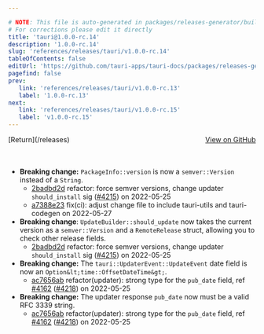 ```yaml
---

# NOTE: This file is auto-generated in packages/releases-generator/build.ts
# For corrections please edit it directly
title: 'tauri@1.0.0-rc.14'
description: '1.0.0-rc.14'
slug: 'references/releases/tauri/v1.0.0-rc.14'
tableOfContents: false
editUrl: 'https://github.com/tauri-apps/tauri-docs/packages/releases-generator/build.ts'
pagefind: false
prev:
   link: 'references/releases/tauri/v1.0.0-rc.13'
   label: '1.0.0-rc.13'
next:
   link: 'references/releases/tauri/v1.0.0-rc.15'
   label: 'v1.0.0-rc.15'
---
```


			

<ReleaseSidebar slug="references/releases/tauri"  packageName="tauri" />

<div style="margin-bottom:3rem; display: flex; justify-content: space-between; align-items: center"><span>[Return](/releases)</span><span><a href="https://github.com/tauri-apps/tauri/releases/tag/tauri-v1.0.0-rc.14">View on GitHub</a></span></div>

- **Breaking change:** `PackageInfo::version` is now a `semver::Version` instead of a `String`.
  - [2badbd2d](https://www.github.com/tauri-apps/tauri/commit/2badbd2d7ed51bf33c1b547b4c837b600574bd4a) refactor: force semver versions, change updater `should_install` sig ([#4215](https://www.github.com/tauri-apps/tauri/pull/4215)) on 2022-05-25
  - [a7388e23](https://www.github.com/tauri-apps/tauri/commit/a7388e23c3b9019d48b078cae00a75c74d74d11b) fix(ci): adjust change file to include tauri-utils and tauri-codegen on 2022-05-27
- **Breaking change**: `UpdateBuilder::should_update` now takes the current version as a `semver::Version` and a `RemoteRelease` struct, allowing you to check other release fields.
  - [2badbd2d](https://www.github.com/tauri-apps/tauri/commit/2badbd2d7ed51bf33c1b547b4c837b600574bd4a) refactor: force semver versions, change updater `should_install` sig ([#4215](https://www.github.com/tauri-apps/tauri/pull/4215)) on 2022-05-25
- **Breaking change:** The `tauri::UpdaterEvent::UpdateEvent` date field is now an `Option&lt;time::OffsetDateTime&gt;`.
  - [ac7656ab](https://www.github.com/tauri-apps/tauri/commit/ac7656ab19ebeda1955698ff7a16199d7055d640) refactor(updater): strong type for the `pub_date` field, ref [#4162](https://www.github.com/tauri-apps/tauri/pull/4162) ([#4218](https://www.github.com/tauri-apps/tauri/pull/4218)) on 2022-05-25
- **Breaking change:** The updater response `pub_date` now must be a valid RFC 3339 string.
  - [ac7656ab](https://www.github.com/tauri-apps/tauri/commit/ac7656ab19ebeda1955698ff7a16199d7055d640) refactor(updater): strong type for the `pub_date` field, ref [#4162](https://www.github.com/tauri-apps/tauri/pull/4162) ([#4218](https://www.github.com/tauri-apps/tauri/pull/4218)) on 2022-05-25

